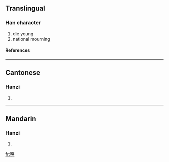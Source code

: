 {{see|殤}}

==Translingual==
===Han character===
{{Han char|rn=78|rad=歹|as=05|sn=9|four=|canj=一弓人弓竹 (MNONH)}}
# die young
# national mourning
====References====
{{Han ref|kx=0580.081|hdz=21383.220|uh=6B87|ud=27527}}

----
==Cantonese==
===Hanzi===
{{yue-hanzi|jyut=|y=seung1}}
# {{defn|Cantonese}}

----
==Mandarin==
===Hanzi===
{{cmn-hanzi|tra=殤|pin=[[shāng]] (shang1)|wg=shang<sup>1</sup>}}
# {{defn|Mandarin}}

[[fr:殇]]